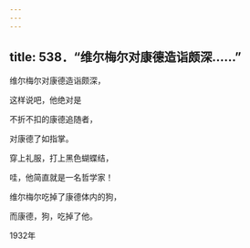 ```yaml
---
---
---
```

title: 538．“维尔梅尔对康德造诣颇深……”
---




维尔梅尔对康德造诣颇深，

这样说吧，他绝对是

不折不扣的康德追随者，

对康德了如指掌。

穿上礼服，打上黑色蝴蝶结，

哇，他简直就是一名哲学家！

维尔梅尔吃掉了康德体内的狗，

而康德，狗，吃掉了他。

1932年